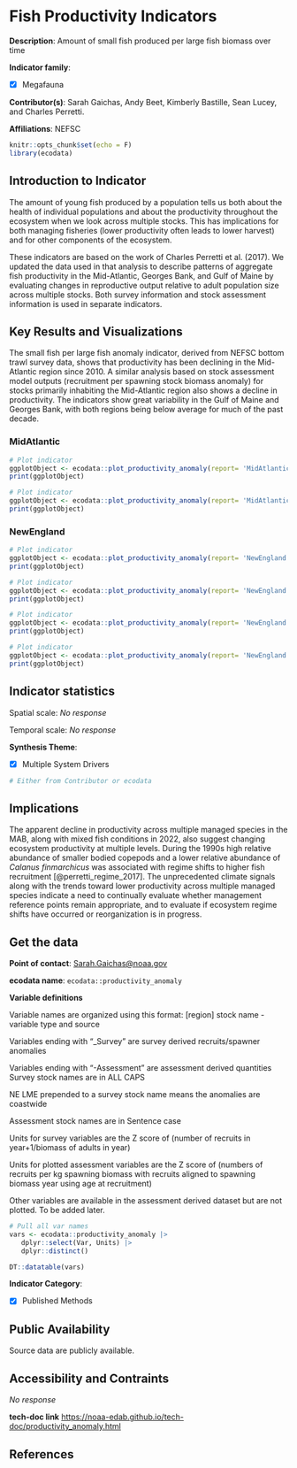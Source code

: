 # Fish Productivity Indicators

**Description**: Amount of small fish produced per large fish biomass over time

**Indicator family**: 

- [X] Megafauna


**Contributor(s)**: Sarah Gaichas, Andy Beet, Kimberly Bastille, Sean Lucey, and Charles Perretti.

**Affiliations**: NEFSC

```{r echo=FALSE}
knitr::opts_chunk$set(echo = F)
library(ecodata)
```
## Introduction to Indicator
The amount of young fish produced by a population tells us both about the health of individual populations and about the productivity throughout the ecosystem when we look across multiple stocks. This has implications for both managing fisheries (lower productivity often leads to lower harvest) and for other components of the ecosystem. 

These indicators are based on the work of Charles Perretti et al. (2017). We updated the data used in that analysis to describe patterns of aggregate fish productivity in the Mid-Atlantic, Georges Bank, and Gulf of Maine by evaluating changes in reproductive output relative to adult population size across multiple stocks. Both survey information and stock assessment information is used in separate indicators.

## Key Results and Visualizations
The small fish per large fish anomaly indicator, derived from NEFSC bottom trawl survey data, shows that productivity has been declining in the Mid-Atlantic region since 2010.  A similar analysis based on stock assessment model outputs (recruitment per spawning stock biomass anomaly) for stocks primarily inhabiting the Mid-Atlantic region also shows a decline in productivity. The indicators show great variability in the Gulf of Maine and Georges Bank, with both regions being below average for much of the past decade.

### MidAtlantic

```{r plot_productivity_anomalyMidAtlanticanomalyMAB}
# Plot indicator
ggplotObject <- ecodata::plot_productivity_anomaly(report= 'MidAtlantic', varName= 'anomaly' ,EPU= 'MAB')
print(ggplotObject)
```

```{r plot_productivity_anomalyMidAtlanticassessmentMAB}
# Plot indicator
ggplotObject <- ecodata::plot_productivity_anomaly(report= 'MidAtlantic', varName= 'assessment' ,EPU= 'MAB')
print(ggplotObject)
```

### NewEngland

```{r plot_productivity_anomalyNewEnglandanomalyGB}
# Plot indicator
ggplotObject <- ecodata::plot_productivity_anomaly(report= 'NewEngland', varName= 'anomaly' ,EPU= 'GB')
print(ggplotObject)
```

```{r plot_productivity_anomalyNewEnglandanomalyGOM}
# Plot indicator
ggplotObject <- ecodata::plot_productivity_anomaly(report= 'NewEngland', varName= 'anomaly' ,EPU= 'GOM')
print(ggplotObject)
```

```{r plot_productivity_anomalyNewEnglandassessmentGB}
# Plot indicator
ggplotObject <- ecodata::plot_productivity_anomaly(report= 'NewEngland', varName= 'assessment' ,EPU= 'GB')
print(ggplotObject)
```

```{r plot_productivity_anomalyNewEnglandassessmentGOM}
# Plot indicator
ggplotObject <- ecodata::plot_productivity_anomaly(report= 'NewEngland', varName= 'assessment' ,EPU= 'GOM')
print(ggplotObject)
```


## Indicator statistics 
Spatial scale: _No response_

Temporal scale: _No response_

**Synthesis Theme**:

- [X] Multiple System Drivers


```{r autostats_productivity_anomaly}
# Either from Contributor or ecodata
```

## Implications
The apparent decline in productivity across multiple managed species in the MAB, along with mixed fish conditions in 2022, also suggest changing ecosystem productivity at multiple levels. During the 1990s high relative abundance of smaller bodied copepods and a lower relative abundance of *Calanus finmarchicus* was associated with regime shifts to higher fish recruitment [@perretti_regime_2017]. The unprecedented climate signals along with the trends toward lower productivity across multiple managed species indicate a need to continually evaluate whether management reference points remain appropriate, and to evaluate if ecosystem regime shifts have occurred or reorganization is in progress.

## Get the data

**Point of contact**: [Sarah.Gaichas@noaa.gov](mailto:Sarah.Gaichas@noaa.gov){.email}

**ecodata name**: `ecodata::productivity_anomaly`

**Variable definitions**

Variable names are organized using this format: [region] stock name - variable type and source  
Variables ending with "_Survey" are survey derived recruits/spawner anomalies 
Variables ending with "-Assessment" are assessment derived quantities Survey stock names are in ALL CAPS 
NE LME prepended to a survey stock name means the anomalies are coastwide 
Assessment stock names are in Sentence case  
Units for survey variables are the Z score of (number of recruits in year+1/biomass of adults in year) 
Units for plotted assessment variables are the Z score of (numbers of recruits per kg spawning biomass with recruits aligned to spawning biomass year using age at recruitment) 
Other variables are available in the assessment derived dataset but are not plotted. To be added later.

```{r vars_productivity_anomaly}
# Pull all var names
vars <- ecodata::productivity_anomaly |>
   dplyr::select(Var, Units) |>
   dplyr::distinct()

DT::datatable(vars)
```
**Indicator Category**:

- [X] Published Methods


## Public Availability

Source data are publicly available.

## Accessibility and Contraints

_No response_

**tech-doc link**
<https://noaa-edab.github.io/tech-doc/productivity_anomaly.html>

## References

